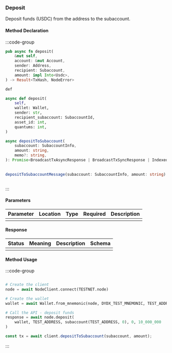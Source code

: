 ### Deposit

Deposit funds (USDC) from the address to the subaccount.

#### Method Declaration

:::code-group

```rust [Rust]
pub async fn deposit(
    &mut self,
    account: &mut Account,
    sender: Address,
    recipient: Subaccount,
    amount: impl Into<Usdc>,
) -> Result<TxHash, NodeError>

def
```

```python [Python]
async def deposit(
    self,
    wallet: Wallet,
    sender: str,
    recipient_subaccount: SubaccountId,
    asset_id: int,
    quantums: int,
)
```

```typescript [TypeScript]
async depositToSubaccount(
    subaccount: SubaccountInfo,
    amount: string,
    memo?: string,
): Promise<BroadcastTxAsyncResponse | BroadcastTxSyncResponse | IndexedTx> 
 
 
depositToSubaccountMessage(subaccount: SubaccountInfo, amount: string): EncodeObject
```

```url [API]
```

:::

#### Parameters

| Parameter | Location | Type  | Required | Description |
| --------- | -------- | ----- | -------- | ----------- |
|           |          |       |          |             |

#### Response

| Status | Meaning | Description | Schema |
| ------ | ------- | ----------- | ------ |
|        |         |             |        |

#### Method Usage

:::code-group

```rust [Rust]
```

```python [Python]
# Create the client
node = await NodeClient.connect(TESTNET.node)

# Create the wallet
wallet = await Wallet.from_mnemonic(node, DYDX_TEST_MNEMONIC, TEST_ADDRESS)

# Call the API - deposit funds
response = await node.deposit(
    wallet, TEST_ADDRESS, subaccount(TEST_ADDRESS, 0), 0, 10_000_000
)
```

```typescript [TypeScript]
const tx = await client.depositToSubaccount(subaccount, amount);
```

:::
